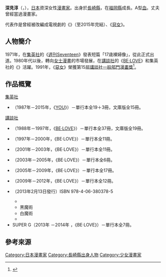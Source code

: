 {{blpsources|time=2019-05-24T00:16:14+00:00}}
{{Infobox 漫畫家
| 姓名               = 深見淳
| 職業               = [[漫畫家|漫畫家]]
| 圖像               = 
| 圖像大小           = 
| 圖像說明           = 
| 本名               = 
| 日語原文           = 深見 じゅん
| 英文名             = 
| 假名               = ふかみ じゅん
| 羅馬字             = Fukami Jun
| 性別               =
| 國籍               = {{JPN}}
| 出生日期           = 2月19日
| 出生地點           = {{JPN}}[[長崎縣|長崎縣]]
| 逝世日期           = 
| 逝世地點           = 
| 活躍時期           = 1971年－
| 類型               = 
| 出道作品           = 
| 代表作品           = 《{{lang|ja|{{link-ja|ぽっかぽか|ぽっかぽか}}}}》<br />《[[惡女|惡女]]》
| 獎項               = 第15屆[[講談社漫畫賞|講談社一般部門漫畫獎]]<br />（《惡女》）
| 簽名               = 
| 官方網站           = 
| 附註               = 
}}
{{japanese|japanese=深見 じゅん|kana=ふかみ じゅん|romaji=Fukami Jun}}
'''深見淳'''（{{lang-ja|深見じゅん}}，{{bd||2月19日||}}），[[日本|日本]]資深女性[[漫畫家|漫畫家]]。出身於[[長崎縣|長崎縣]]，在[[福岡縣|福岡縣]]成長。A型[[血型|血]]。丈夫{{link-ja|土山芳樹|土山よしき}}曾經當過漫畫家。

代表作是曾經被改編成電視劇的《{{lang|ja|{{link-ja|ぽっかぽか|ぽっかぽか}}}}》（至2015年完結）、《[[惡女|惡女]]》。

== 人物簡介 ==
1971年，在[[集英社|集英社]]的《[[Seventeen_(日本雜誌)|週刊Seventeen]]》發表短篇「17歳{{lang|ja|の}}裸婦像」，從此正式出道。1980年代以後，轉向[[女士漫畫|女士漫畫]]的市場發展，在[[講談社|講談社]]的《[[BE·LOVE|BE·LOVE]]》和集英社的《{{tsl|ja|YOU|YOU (雑誌)|YOU}}》活躍。1991年，《[[惡女|惡女]]》榮獲第15屆[[講談社漫畫獎|講談社一般部門漫畫獎]]<ref>{{Cite web|url=http://www.mangaspider.net/|title=歷代講談社漫畫獎|accessdate=2018-11-27|language=ja|archive-date=2018-12-11|archive-url=https://web.archive.org/web/20181211072156/http://www.mangaspider.net/|dead-url=no}}</ref>。

== 作品概覽 ==
; [[集英社|集英社]]
* {{lang|ja|{{link-ja|ぽっかぽか|ぽっかぽか}}}}（1987年－2015年，《[[YOU_(雜誌)|YOU]]》）－單行本全19＋3冊，文庫版全15冊。

; [[講談社|講談社]]
* {{nihongo|[[惡女|惡女]]|悪女}}（1988年－1997年，《[[BE·LOVE|BE·LOVE]]》）－單行本全37冊，文庫版全19冊。
* {{nihongo|幸運天使俏佳人|むぅぶ}}（1997年－2000年，《BE·LOVE》）－單行本全11冊。
* {{nihongo|5秒前|5秒前}}（2001年－2003年，《BE·LOVE》）－單行本全11冊。
* {{lang|ja|東京ぬりえきせかえ}}（2003年－2005年，《BE·LOVE》）－單行本全6冊。
* {{nihongo|胡桃夢|くるみ}}（2005年－2009年，《BE·LOVE》）－單行本全17冊。
* {{lang|ja|みみっく}}（2009年－2012年，《BE·LOVE》）－單行本全12冊。
* {{lang|ja|まゆごもり 深見じゅん短編集}}（2013年2月13日發行）ISBN 978-4-06-380378-5
** {{lang|ja|セイレーン·ゲーム}}
** 黑魔術
** 白魔術
** {{nihongo|粉紅色|ぴんく}}
* SUPER G（2013年<!--8號-->－2014年<!--2015年1號（2014年12月15日發行）-->，《BE·LOVE》）－單行本全7冊。

== 參考來源 ==
{{reflist}}

{{Normdaten}}
{{DEFAULTSORT:Fukami Jun}}
[[Category:日本漫畫家|Category:日本漫畫家]]
[[Category:長崎縣出身人物|Category:長崎縣出身人物]]
[[Category:少女漫畫家|Category:少女漫畫家]]